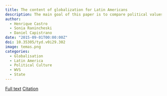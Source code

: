 ```yaml
---
title: The content of globalization for Latin Americans 
description: The main goal of this paper is to compare political values and points of view of the Latin Americans citizens on issues related to globalization
author:
  - Henrique Castro
  - Sonia Ranincheski
  - Daniel Capistrano
date: "2015-09-01T00:00:00Z"
doi: 10.35305/tyd.v0i29.302
image: temas.png
categories:
  - Globalisation
  - Latin America
  - Political Culture
  - WVS
  - State
---
```


[Full text](https://doi.org/10.35305/tyd.v0i29.302){.btn .btn-lg .btn-primary}  [Citation](./cite.bib){.btn .btn-lg .btn-info}